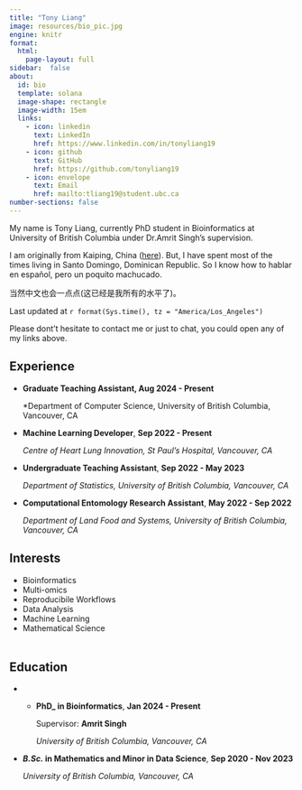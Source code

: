 ```yaml
---
title: "Tony Liang"
image: resources/bio_pic.jpg
engine: knitr
format:
  html:
    page-layout: full
sidebar:  false
about:
  id: bio
  template: solana
  image-shape: rectangle
  image-width: 15em
  links:
    - icon: linkedin
      text: LinkedIn
      href: https://www.linkedin.com/in/tonyliang19
    - icon: github
      text: GitHub
      href: https://github.com/tonyliang19
    - icon: envelope
      text: Email
      href: mailto:tliang19@student.ubc.ca
number-sections: false
---
```


::: [#bio]

My name is Tony Liang, currently PhD student in Bioinformatics at University of British Columbia under Dr.Amrit Singh's supervision.


I am originally from Kaiping, China ([here](https://www.google.com/maps/place/Jinjizhen,+Kaiping,+Jiangmen,+Guangdong+Province,+China,+529386/@22.1581094,112.4805352,15z/data=!3m1!4b1!4m15!1m8!3m7!1s0x3401fc24882c4c1b:0x6a1305be97b802a9!2sKaiping,+Jiangmen,+Guangdong+Province,+China!3b1!8m2!3d22.3770199!4d112.69828!16zL20vMDY3eWN5!3m5!1s0x36aa0cc1c74074ab:0xa667fe9eb814f477!8m2!3d22.15811!4d112.48929!16s%2Fg%2F1hb_fvwxk)).  But, I have spent most of the times living in Santo Domingo, Dominican Republic. So I know how to hablar en español, pero un poquito machucado. 

当然中文也会一点点(这已经是我所有的水平了)。 

Last updated at `r format(Sys.time(), tz = "America/Los_Angeles")`


Please dont't hesitate to contact me or just to chat, you could open any of my links above.

:::


:::: {.grid}

::: {.g-col-12 .g-col-md-12 style="grid-row: 1 / 3; text-align: left; "}
## Experience

- **Graduate Teaching Assistant, Aug 2024 - Present**

  *Department of Computer Science, University of British Columbia, Vancouver, CA



- **Machine Learning Developer**,   **Sep 2022 - Present**

  *Centre of Heart Lung Innovation, St Paul's Hospital, Vancouver, CA*

- **Undergraduate Teaching Assistant**,   **Sep 2022 - May 2023**

  *Department of Statistics, University of British Columbia, Vancouver, CA*

- **Computational Entomology Research Assistant**, **May 2022 - Sep 2022**

  *Department of Land Food and Systems, University of British Columbia, Vancouver, CA*
:::

::: {.g-col-12 .g-col-md-4 style="text-align: left; padding-bottom: 5px;"}
## Interests

- Bioinformatics
- Multi-omics
- Reproducibile Workflows
- Data Analysis
- Machine Learning
- Mathematical Science

:::

::: {.g-col-12 .g-col-md-6 style="grid-row: 3 / 3; text-align: left;"}
## Education

- - **PhD_ in Bioinformatics**, **Jan 2024 -  Present**

    Supervisor: **Amrit Singh** 

    *University of British Columbia, Vancouver, CA*

- **_B.Sc._ in Mathematics and Minor in Data Science**, **Sep 2020 - Nov 2023**
    
    *University of British Columbia, Vancouver, CA*

:::

::::
